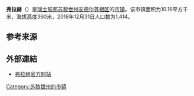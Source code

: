 {{Infobox settlement
| name = 弗拉赫
| native_name = {{lang|de|Flaach}}
| settlement_type = [[市镇_(瑞士)|瑞士市镇]]
| image_skyline = Blick über Flaach - panoramio.jpg
| image_caption = 弗拉赫风光
| image_seal = Flaach-blazon.svg
| image_map = Karte Gemeinde Flaach 2019.png
| map_caption = 弗拉赫在安德尔芬根区的位置
| pushpin_map = Switzerland
| pushpin_relief = Switzerland relief location map.jpg
| pushpin_label_position = bottom
| pushpin_map_caption = 弗拉赫在瑞士的位置
| subdivision_type = 国家
| subdivision_name = {{CHE}}
| subdivision_type1 = [[瑞士行政区划|州]]
| subdivision_name1 = [[File:Flag_of_Canton_of_Zürich.svg|16px]] [[苏黎世州|苏黎世州]]
| subdivision_type2 = [[区_(瑞士)|区]]
| subdivision_name2 = [[安德尔芬根区|安德尔芬根区]]
| elevation_m = 360
| area_total_km2 = 10.16
| population_as_of = 2018年12月31日
| population_footnotes = <ref>{{cite web|url=https://www.bfs.admin.ch/bfs/de/home/statistiken/bevoelkerung.assetdetail.7966022.html|title=Ständige Wohnbevölkerung nach Staatsangehörigkeitskategorie, Geschlecht und Gemeinde, Provisorische Jahresergebnisse, 2018|trans_title=瑞士联邦2018年按国籍、性别和市镇划分的常住人口统计表|date=2019-04-09|publisher=[[瑞士联邦统计署|瑞士联邦统计署]]|language=de|accessdate=2019-11-11|archive-date=2019-04-11|archive-url=https://web.archive.org/web/20190411063248/https://www.bfs.admin.ch/bfs/de/home/statistiken/bevoelkerung.assetdetail.7966022.html|dead-url=no}}</ref>
| population_total = 1414
| population_density_km2 = auto
| timezone = [[欧洲中部时间|CET]]
| utc_offset = +1
| timezone_DST = [[欧洲中部夏令时间|CEST]]
| utc_offset_DST = +2
| coordinates = {{coord|47|34|36|N|8|36|34|E|region:|display=inline,title}}
| postal_code_type = [[瑞士邮政编码系统|邮政编码]]
| postal_code = 8416
| blank_name = [[瑞士市镇官方编号|官方编号]]
| blank_info = 0028
| website = {{url|www.flaach.ch}}
}}

'''弗拉赫'''（{{lang-de|Flaach}}）是[[瑞士联邦|瑞士联邦]][[苏黎世州|苏黎世州]][[安德尔芬根区|安德尔芬根区]]的[[市镇_(瑞士)|市镇]]。该市镇面积为10.16平方千米，海拔高度360米，2018年12月31日人口数为1,414。

== 参考来源 ==
{{reflist}}

== 外部連結 ==
* [http://www.flaach.ch 弗拉赫官方网站] {{Wayback|url=http://www.flaach.ch/ |date=20071016053454 }} {{de icon}}

{{Switzerland-geo-stub}}
{{normdaten}}
{{DEFAULTSORT:Flaach}}
[[Category:苏黎世州的市镇|Category:苏黎世州的市镇]]